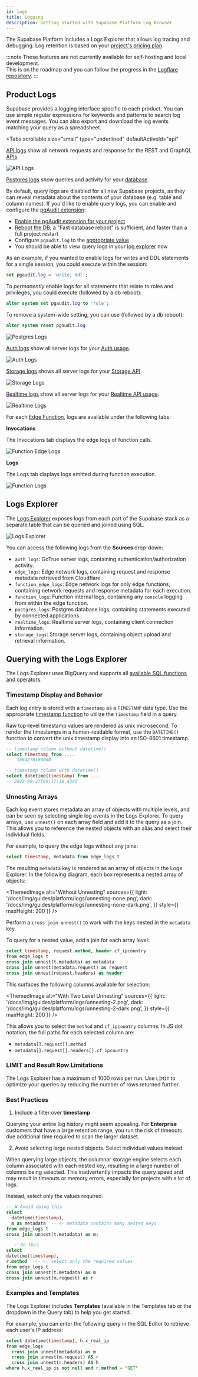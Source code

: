 ```yaml
---
id: logs
title: Logging
description: Getting started with Supabase Platform Log Browser
---
```



The Supabase Platform includes a Logs Explorer that allows log tracing and debugging. Log retention is based on your [project's pricing plan](https://supabase.com/pricing).

:::note
These features are not currently available for self-hosting and local development.<br/>
This is on the roadmap and you can follow the progress in the [Logflare repository](https://github.com/Logflare/logflare).
:::

## Product Logs

Supabase provides a logging interface specific to each product. You can use simple regular expressions for keywords and patterns to search log event messages. You can also export and download the log events matching your query as a spreadsheet.

<!--
To update the screenshots, ensure that at least one log line is selected to display the metadata. Can use meme.town as an example.
-->

<Tabs
  scrollable
  size="small"
  type="underlined"
  defaultActiveId="api"
>
<TabPanel id="api" label="API">

[API logs](https://app.supabase.com/project/_/database/api-logs) show all network requests and response for the REST and GraphQL [APIs](../../guides/api).

![API Logs](/docs/img/guides/platform/logs/logs-api.png)

</TabPanel>
<TabPanel id="postgres" label="Postgres">

[Postgres logs](https://app.supabase.com/project/_/database/postgres-logs) show queries and activity for your [database](../../guides/database).

By default, query logs are disabled for all new Supabase projects, as they can reveal metadata about the contents of your database (e.g. table and column names). If you'd like to enable query logs, you can enable and configure the [pgAudit extension](https://www.pgaudit.org/):

- [Enable the pgAudit extension for your project](https://app.supabase.com/project/_/database/extensions)
- [Reboot the DB](https://app.supabase.com/project/_/settings/general); a "Fast database reboot" is sufficient, and faster than a full project restart
- Configure `pgaudit.log` to the [appropriate value](https://github.com/pgaudit/pgaudit/blob/master/README.md#pgauditlog)
- You should be able to view query logs in your [log explorer](https://app.supabase.com/project/_/database/postgres-logs) now

As an example, if you wanted to enable logs for writes and DDL statements for a single session, you could execute within the session:

```sql
set pgaudit.log = 'write, ddl';
```

To _permanently_ enable logs for all statements that relate to roles and privileges, you could execute (followed by a db reboot):

```sql
alter system set pgaudit.log to 'role';
```

To remove a system-wide setting, you can use (followed by a db reboot):

```sql
alter system reset pgaudit.log
```

![Postgres Logs](/docs/img/guides/platform/logs/logs-database.png)

</TabPanel>
<TabPanel id="auth" label="Auth">

[Auth logs](https://app.supabase.com/project/_/auth/logs) show all server logs for your [Auth usage](../../guides/auth).

![Auth Logs](/docs/img/guides/platform/logs/logs-auth.png)

</TabPanel>
<TabPanel id="storage" label="Storage">

[Storage logs](https://app.supabase.com/project/_/storage/logs) shows all server logs for your [Storage API](../../guides/storage).

![Storage Logs](/docs/img/guides/platform/logs/logs-storage.png)

</TabPanel>
<TabPanel id="realtime" label="Realtime">

[Realtime logs](https://app.supabase.com/project/_/database/realtime-logs) show all server logs for your [Realtime API usage](../../guides/realtime).

![Realtime Logs](/docs/img/guides/platform/logs/logs-realtime.png)

</TabPanel>
<TabPanel id="functions" label="Edge Functions">

For each [Edge Function](https://app.supabase.com/project/_/functions), logs are available under the following tabs:

**Invocations**

The Invocations tab displays the edge logs of function calls.

![Function Edge Logs](/docs/img/guides/platform/logs/logs-functions-edge.png)

**Logs**

The Logs tab displays logs emitted during function execution.

![Function Logs](/docs/img/guides/platform/logs/logs-functions.png)

</TabPanel>
</Tabs>

## Logs Explorer

The [Logs Explorer](https://app.supabase.com/project/_/logs-explorer) exposes logs from each part of the Supabase stack as a separate table that can be queried and joined using SQL.

![Logs Explorer](/docs/img/guides/platform/logs/logs-explorer.png)

You can access the following logs from the **Sources** drop-down:

- `auth_logs`: GoTrue server logs, containing authentication/authorization activity.
- `edge_logs`: Edge network logs, containing request and response metadata retrieved from Cloudflare.
- `function_edge_logs`: Edge network logs for only edge functions, containing network requests and response metadata for each execution.
- `function_logs`: Function internal logs, containing any `console` logging from within the edge function.
- `postgres_logs`: Postgres database logs, containing statements executed by connected applications.
- `realtime_logs`: Realtime server logs, containing client connection information.
- `storage_logs`: Storage server logs, containing object upload and retrieval information.

## Querying with the Logs Explorer

The Logs Explorer uses BigQuery and supports all [available SQL functions and operators](https://cloud.google.com/bigquery/docs/reference/standard-sql/functions-and-operators).

### Timestamp Display and Behavior

Each log entry is stored with a `timestamp` as a `TIMESTAMP` data type. Use the appropriate [timestamp function](https://cloud.google.com/bigquery/docs/reference/standard-sql/timestamp_functions#timestamp) to utilize the `timestamp` field in a query.

Raw top-level timestamp values are rendered as unix microsecond. To render the timestamps in a human-readable format, use the `DATETIME()` function to convert the unix timestamp display into an ISO-8601 timestamp.

```sql
-- timestamp column without datetime()
select timestamp from ....
--  1664270180000

-- timestamp column with datetime()
select datetime(timestamp) from ....
-- 2022-09-27T09:17:10.439Z
```

### Unnesting Arrays

Each log event stores metadata an array of objects with multiple levels, and can be seen by selecting single log events in the Logs Explorer. To query arrays, use `unnest()` on each array field and add it to the query as a join. This allows you to reference the nested objects with an alias and select their individual fields.

For example, to query the edge logs without any joins:

```sql
select timestamp, metadata from edge_logs t
```

The resulting `metadata` key is rendered as an array of objects in the Logs Explorer. In the following diagram, each box represents a nested array of objects:

<!--  Scene is here https://app.excalidraw.com/s/8gj16loJfGZ/3HzccK9MyLx -->

<ThemedImage
  alt="Without Unnesting"
  sources={{
    light: '/docs/img/guides/platform/logs/unnesting-none.png',
    dark: '/docs/img/guides/platform/logs/unnesting-none-dark.png',
  }}
  style={{ maxHeight: 200 }}
/>

Perform a `cross join unnest()` to work with the keys nested in the `metadata` key.

To query for a nested value, add a join for each array level:

```sql
select timestamp, request.method, header.cf_ipcountry
from edge_logs t
cross join unnest(t.metadata) as metadata
cross join unnest(metadata.request) as request
cross join unnest(request.headers) as header
```

This surfaces the following columns available for selection:

<ThemedImage
  alt="With Two Level Unnesting"
  sources={{
    light: '/docs/img/guides/platform/logs/unnesting-2.png',
    dark: '/docs/img/guides/platform/logs/unnesting-2-dark.png',
  }}
  style={{ maxHeight: 200 }}
/>

This allows you to select the `method` and `cf_ipcountry` columns. In JS dot notation, the full paths for each selected column are:

- `metadata[].request[].method`
- `metadata[].request[].headers[].cf_ipcountry`

### LIMIT and Result Row Limitations

The Logs Explorer has a maximum of 1000 rows per run. Use `LIMIT` to optimize your queries by reducing the number of rows returned further.

### Best Practices

1. Include a filter over **timestamp**

Querying your entire log history might seem appealing. For **Enterprise** customers that have a large retention range, you run the risk of timeouts due additional time required to scan the larger dataset.

2. Avoid selecting large nested objects. Select individual values instead.

When querying large objects, the columnar storage engine selects each column associated with each nested key, resulting in a large number of columns being selected. This inadvertently impacts the query speed and may result in timeouts or memory errors, especially for projects with a lot of logs.

Instead, select only the values required.

```sql
-- ❌ Avoid doing this
select
  datetime(timestamp),
  m as metadata  -- <- metadata contains many nested keys
from edge_logs t
cross join unnest(t.metadata) as m;

-- ✅ Do this
select
datetime(timestamp),
r.method   -- <- select only the required values
from edge_logs t
cross join unnest(t.metadata) as m
cross join unnest(m.request) as r
```

### Examples and Templates

The Logs Explorer includes **Templates** (available in the Templates tab or the dropdown in the Query tab) to help you get started.

For example, you can enter the following query in the SQL Editor to retrieve each user's IP address:

```sql
select datetime(timestamp), h.x_real_ip
from edge_logs
  cross join unnest(metadata) as m
  cross join unnest(m.request) AS r
  cross join unnest(r.headers) AS h
where h.x_real_ip is not null and r.method = "GET"
```
